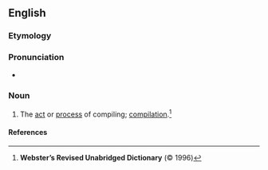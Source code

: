 ==English==

===Etymology===
{{suffix|en|compile|ment}}

===Pronunciation===
* {{a|UK}} {{IPA|/kɒmˈpaɪlmənt/|lang=en}}

===Noun===
{{en-noun|~}}

# The [[act]] or [[process]] of compiling; [[compilation]].<ref name="WRUD-def">'''Webster’s Revised Unabridged Dictionary''' (© 1996)</ref>

====References====
<references/>